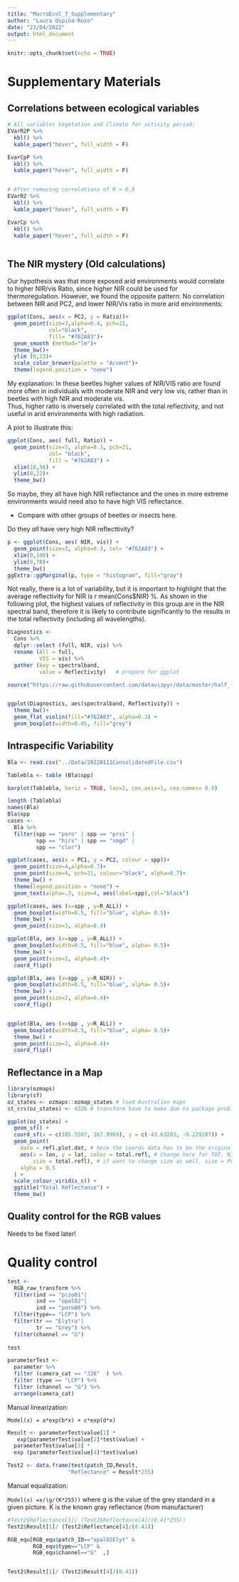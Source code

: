 ```yaml
---
title: "MacroEcol_7_Supplementary"
author: "Laura Ospina-Rozo"
date: "23/04/2022"
output: html_document
---
```


```r
knitr::opts_chunk$set(echo = TRUE)
```


# Supplementary Materials


## Correlations between ecological variables

```r

# All variables Vegetation and Climate for activity period:
EVarR2P %>%
  kbl() %>%
  kable_paper("hover", full_width = F)

EvarCpP %>%
  kbl() %>%
  kable_paper("hover", full_width = F)


# After removing correlations of R > 0.8
EVarR2 %>%
  kbl() %>%
  kable_paper("hover", full_width = F)

EvarCp %>%
  kbl() %>%
  kable_paper("hover", full_width = F)



```





## The NIR mystery (Old calculations)

Our hypothesis was that more exposed arid environments would correlate to higher NIR/vis Ratio, since higher NIR could be used for thermoregulation. However, we found the opposite pattern: No correlation between NIR and PC2, and lower NIR/Vis ratio in more arid environments: 

```r

ggplot(Cons, aes(x = PC2, y = Ratio))+
  geom_point(size=3,alpha=0.4, pch=21,
             col="black",
             fill= "#762A83")+
  geom_smooth (method="lm")+
  theme_bw()+
  ylim (0,23)+
  scale_color_brewer(palette = "Accent")+
  theme(legend.position = "none")


```


My explanation: In these beetles higher values of NIR/VIS ratio are found more often in individuals with moderate NIR and very low vis, rather than in beetles with high NIR and moderate vis.\
Thus, higher ratio is inversely correlated with the total reflectivity, and not useful in arid environments with high radiation.

A plot to illustrate this:

```r

ggplot(Cons, aes( full, Ratio)) + 
  geom_point(size=3, alpha=0.3, pch=21,
             col= "black",
             fill = "#762A83") + 
  xlim(10,56) + 
  ylim(0,22)+
  theme_bw()

```

So maybe, they all have high NIR reflectance and the ones in more extreme environments would need also to have high VIS reflectance.

-   Compare with other groups of beetles or insects here.

Do they *all* have very high NIR reflecttivity?

```r

p <- ggplot(Cons, aes( NIR, vis)) + 
  geom_point(size=3, alpha=0.3, col= "#762A83") + 
  xlim(0,100) + 
  ylim(0,70)+
  theme_bw()
ggExtra::ggMarginal(p, type = "histogram", fill="gray")

```

Not really, there is a lot of variability, but it is important to highlight that the average reflectivity for NIR is r mean(Cons$NIR) %. As shown in the following plot, the highest values of reflectivity in this group are in the NIR spectral band, therefore it is likely to contribute significantly to the results in the total reflectivity (including all wavelengths). 

```r

Diagnostics <- 
  Cons %>% 
  dplyr::select (full, NIR, vis) %>% 
  rename (All = full,
          VIS = vis) %>% 
  gather (key = spectralband, 
          value = Reflectivity)   # prepare for ggplot

source("https://raw.githubusercontent.com/datavizpyr/data/master/half_flat_violinplot.R")


ggplot(Diagnostics, aes(spectralband, Reflectivity)) +
  theme_bw()+
  geom_flat_violin(fill="#762A83", alpha=0.3) +
  geom_boxplot(width=0.05, fill="grey")


```



## Intraspecific Variability


```r

Bla <- read.csv("../Data/20220111ConsolidatedFile.csv")

Tablebla <- table (Bla$spp)

barplot(Tablebla, horiz = TRUE, las=2, cex.axis=1, cex.names= 0.9)

length (Tablebla)
names(Bla)
Bla$spp
cases <-
  Bla %>% 
  filter(spp == "poro" | spp == "prsi" | 
         spp == "hirs" | spp == "smgd" |
         spp == "clor")

ggplot(cases, aes(x = PC1, y = PC2, colour = spp))+
  geom_point(size=4,alpha=0.7)+
  geom_point(size=4, pch=21, colour="black", alpha=0.7)+
  theme_bw() +
  theme(legend.position = "none") +
  geom_text(alpha=.3, size=4, aes(label=spp),col="black")

ggplot(cases, aes (x=spp , y=R_ALL)) +
  geom_boxplot(width=0.5, fill="blue", alpha= 0.5)+
  theme_bw() +
  geom_point(size=3, alpha=0.4)

ggplot(Bla, aes (x=spp , y=R_ALL)) +
  geom_boxplot(width=0.5, fill="blue", alpha= 0.5)+
  theme_bw() +
  geom_point(size=2, alpha=0.4)+
  coord_flip()

ggplot(Bla, aes (x=spp , y=R_NIR)) +
  geom_boxplot(width=0.5, fill="blue", alpha= 0.5)+
  theme_bw() +
  geom_point(size=2, alpha=0.4)+
  coord_flip()


ggplot(Bla, aes (x=spp , y=R_ALL)) +
  geom_boxplot(width=0.5, fill="blue", alpha= 0.5)+
  theme_bw() +
  geom_point(size=2, alpha=0.4)+
  coord_flip()


```


## Reflectance in a Map

```r
library(ozmaps)
library(sf)
oz_states <- ozmaps::ozmap_states # load Australian maps
st_crs(oz_states) <- 4326 # transform have to make due to package problem

ggplot(oz_states) +
  geom_sf() +
  coord_sf(x = c(105.5507, 167.9969), y = c(-43.63203, -9.229287)) +
  geom_point(
    data = refl.plot.dat, # here the coords data has to be the original format, not spatial format
    aes(x = lon, y = lat, color = total.refl, # Change here for TOT, NIR or VIS
        size = total.refl), # if want to change size as well, size = PC2
    alpha = 0.5
  ) +
  scale_colour_viridis_c() +
  ggtitle("Total Reflectance") +
  theme_bw()
```



## Quality control for the RGB values

Needs to be fixed later!


# Quality control

```r
test <- 
  RGB_raw_transform %>% 
  filter(ind == "pczo01"|
         ind == "opal02"|
         ind == "poro06") %>% 
  filter(type== "LCP") %>% 
  filter(tr == "Elytra"|
         tr == "Grey") %>% 
  filter(channel == "G")
  
test

```

```r
parameterTest <-
  parameter %>% 
  filter (camera_cat == "J26"  ) %>% 
  filter (type == "LCP") %>% 
  filter (channel == "G") %>% 
  arrange(camera_cat)

```

Manual linearization:

`Model(x) = a*exp(b*x) + c*exp(d*x)`

```r

Result <- parameterTest$value[1] *
   exp(parameterTest$value[2]*test$value) +
  parameterTest$value[3] * 
  exp (parameterTest$value[4]*test$value) 

Test2 <- data.frame(test$patch_ID,Result, 
                   "Reflectance" = Result*255)


```

Manual equalization:

`Model(x) =x/(g/(K*255))` where g is the value of the grey standard in a given picture. K is the known gray reflectance (from manufacturer)

```r

#Test2$Reflectance[1]/ (Test2$Reflectance[4]/(0.41*255))
Test2$Result[1]/ (Test2$Reflectance[4]/(0.41))

RGB_equ[RGB_equ$patch_ID=="opal02Elyt" &
        RGB_equ$type=="LCP" &
        RGB_equ$channel=="G"  ,]


Test2$Result[1]/ (Test2$Result[4]/(0.41))

```

